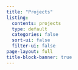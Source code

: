 ```yaml
---
title: "Projects"
listing:
  contents: projects
  type: default
  categories: false
  sort-ui: false
  filter-ui: false
page-layout: full
title-block-banner: true
---
```

